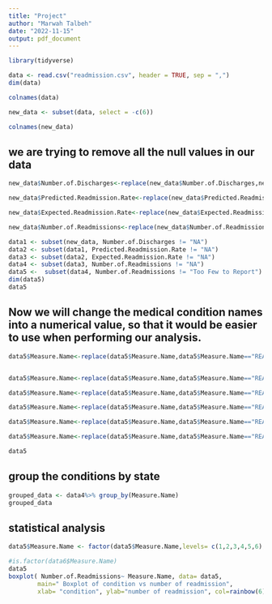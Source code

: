 ```yaml
---
title: "Project"
author: "Marwah Talbeh"
date: "2022-11-15"
output: pdf_document
---
```


```r
library(tidyverse)
```

```r
data <- read.csv("readmission.csv", header = TRUE, sep = ",")
dim(data)
```

```r
colnames(data)
```
```r
new_data <- subset(data, select = -c(6))
```

```r
colnames(new_data)
```
## we are trying to remove all the null values in our data
```r
new_data$Number.of.Discharges<-replace(new_data$Number.of.Discharges,new_data$Number.of.Discharges=="N/A","NA")

new_data$Predicted.Readmission.Rate<-replace(new_data$Predicted.Readmission.Rate,new_data$Predicted.Readmission.Rate=="N/A","NA")

new_data$Expected.Readmission.Rate<-replace(new_data$Expected.Readmission.Rate,new_data$Expected.Readmission.Rate=="N/A","NA")

new_data$Number.of.Readmissions<-replace(new_data$Number.of.Readmissions,new_data$Number.of.Readmissions=="N/A","NA")

```

```r
data1 <- subset(new_data, Number.of.Discharges != "NA")
data2 <- subset(data1, Predicted.Readmission.Rate != "NA")
data3 <- subset(data2, Expected.Readmission.Rate != "NA")
data4 <- subset(data3, Number.of.Readmissions != "NA")
data5 <-  subset(data4, Number.of.Readmissions != "Too Few to Report")
dim(data5)
data5
```
 
## Now we will change the medical condition names into a numerical value, so that it would be easier to use when performing our analysis.
```r
data5$Measure.Name<-replace(data5$Measure.Name,data5$Measure.Name=="READM-30-HIP-KNEE-HRRP","128")


data5$Measure.Name<-replace(data5$Measure.Name,data5$Measure.Name=="READM-30-CABG-HRRP","111")

data5$Measure.Name<-replace(data5$Measure.Name,data5$Measure.Name=="READM-30-AMI-HRRP","167")

data5$Measure.Name<-replace(data5$Measure.Name,data5$Measure.Name=="READM-30-HF-HRRP","342")

data5$Measure.Name<-replace(data5$Measure.Name,data5$Measure.Name=="READM-30-COPD-HRRP","228")

data5$Measure.Name<-replace(data5$Measure.Name,data5$Measure.Name=="READM-30-PN-HRRP","059")

data5

```

## group the conditions by state

```r
grouped_data <- data4%>% group_by(Measure.Name)
grouped_data

```
## statistical analysis

```r
data5$Measure.Name <- factor(data5$Measure.Name,levels= c(1,2,3,4,5,6),labels = c("HIP", "CABG", "AMI", "HF", "COPD","PN" ))

#is.factor(data6$Measure.Name)
data5
boxplot( Number.of.Readmissions~ Measure.Name, data= data5,
        main=" Boxplot of condition vs number of readmission",
        xlab= "condition", ylab="number of readmission", col=rainbow(6),ylim=c(0,300))
```










